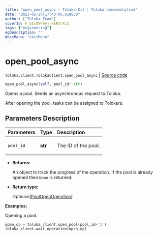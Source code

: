 ```yaml
---
title: "open_pool_async — Toloka-Kit | Toloka documentation"
date: "2023-02-27T17:43:06.918830"
author: ["Toloka Team"]
coverId: F_bIcOYF9yjrxkPZrXc3
tags: ["engineering"]
ogDescription: ""
docsMenu: "tkitMenu"
---
```


# open_pool_async
`toloka.client.TolokaClient.open_pool_async` | [Source code](https://github.com/Toloka/toloka-kit/blob/v1.1.4/src/client/__init__.py#L1647)

```python
open_pool_async(self, pool_id: str)
```

Opens a pool. Sends an asynchronous request to Toloka.

After opening the pool, tasks can be assigned to Tolokers.

## Parameters Description

| Parameters | Type | Description |
| :----------| :----| :-----------|
`pool_id`|**str**|<p>The ID of the pool.</p>

* **Returns:**

  An object to track the progress of the operation. If the pool is already opened then `None` is returned.

* **Return type:**

  Optional\[[PoolOpenOperation](/docs/toloka-kit/reference/toloka.client.operations.PoolOpenOperation)\]

**Examples:**

Opening a pool.

```python
open_op = toloka_client.open_pool(pool_id='1')
toloka_client.wait_operation(open_op)
```